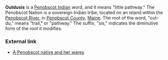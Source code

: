 '''Outdusis''' is a [[Penobscot Indian]] word, and it means "little pathway." The Penobscot Nation is a sovereign Indian tribe, located on an island within the [[Penobscot River]], in [[Penobscot County]], [[Maine]]. The root of the word, "out-du," means "trail," or "pathway." The suffix, "sis," indicates the diminutive form of the root it modifies.

=== External link ===

* [http://www.outdusis.com A Penobscot native and her wares]


<!--[[User:216.204.52.11|216.204.52.11]] 20:44, 28 Mar 2005 (UTC)--iabasis-->